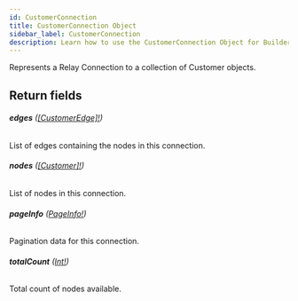```yaml
---
id: CustomerConnection
title: CustomerConnection Object
sidebar_label: CustomerConnection
description: Learn how to use the CustomerConnection Object for Builder's API.
---
```


Represents a Relay Connection to a collection of Customer objects.

## Return fields

###### <b>edges</b> ([[CustomerEdge]!](/self-managed/composer/builder/api/schema/object/CustomerEdge.mdx))

List of edges containing the nodes in this connection.

###### <b>nodes</b> ([[Customer]!](/self-managed/composer/builder/api/schema/object/Customer.mdx))

List of nodes in this connection.

###### <b>pageInfo</b> ([PageInfo!](/self-managed/composer/builder/api/schema/object/PageInfo.mdx))

Pagination data for this connection.

###### <b>totalCount</b> ([Int!](/self-managed/composer/builder/api/schema/scalar/Int.mdx))

Total count of nodes available.
